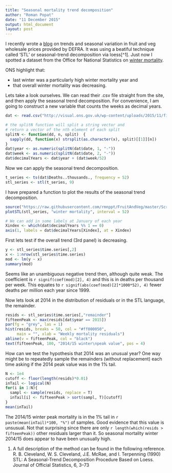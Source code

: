 ```yaml
---
title: "Seasonal mortality trend decomposition"
author: "Roman Popat"
date: "11 December 2015"
output: html_document
layout: post
---
```

  
I recently wrote a [blog](http://thedatalab.com/Fruit-and-veg-prices) on trends and seasonal variation in fruit and veg wholesale prices provided by DEFRA. It was using a beatiful technique called ‘STL’ or seasonal-trend decomposition via loess[^1]. Just now I spotted a dataset from the Office for National Statistics on [winter mortality](http://visual.ons.gov.uk/excesswintermortality/). 

ONS highlight that: 

* last winter was a particularly high winter mortality year and
* that overall winter mortality was decreasing. 

Lets take a look ourselves. We can read their .csv file straight from the site, and then apply the seasonal trend decomposition. For convenience, I am going to construct a new variable that counts the weeks as decimal years.

```r
dat <- read.csv("http://visual.ons.gov.uk/wp-content/uploads/2015/11/figure45.csv", as.is = T)

# the splitN function will split a string vector and 
# return a vector of the nth element of each split
splitN <- function(dd, n, split)  {
  sapply(dd, function(x) strsplit(as.character(x), split)[[1]][n])
}
dat$year <- as.numeric(splitN(dat$date, 1, "-"))
dat$week <- as.numeric(splitN(dat$date, 2, "-"))
dat$decimalYears <- dat$year + (dat$week/52)
```

Now we can apply the seasonal trend decomposition.

```r
t_series <- ts(dat$Deaths..thousands., frequency = 52)
stl_series <- stl(t_series, 9)
```

I have prepared a function to plot the results of the seasonal trend decomposition.

```r
source("https://raw.githubusercontent.com/rmnppt/FruitAndVeg/master/Scripts/plotSTL.R")
plotSTL(stl_series, "winter mortality", interval = 52)

# We can add in some labels at January of each year
Xindex <- which(dat$decimalYears %% 1 == 0)
axis(1, labels = dat$decimalYears[Xindex], at = Xindex)
```

First lets test if the overall trend (3rd panel) is decreasing.

```r
y <- stl_series$time.series[,2]
x <- 1:nrow(stl_series$time.series)
mod <- lm(y ~ x)
summary(mod)
```

Seems like an unambiguous negative trend then, although quite weak. The coefficient is `r signif(coef(mod)[2], 4)` and this is in deaths per thousand per week. This equates to `r signif(abs(coef(mod)[2]*1000*52), 4)` fewer deaths per million each year since 1999. 

Now lets look at 2014 in the distribution of residuals or in the STL language, the remainder. 

```r
resids <- stl_series$time.series[,"remainder"]
fifteenPeak <- max(resids[dat$year == 2015])
par(fg = "grey", las = 1)
hist(resids, breaks = 50, col = "#ff000050",
     main = "", xlab = "Weekly mortality residuals")
abline(v = fifteenPeak, col = "black")
text(fifteenPeak, 100, "2014/15 winter\npeak value", pos = 4)
```

How can we test the hypothesis that 2014 was an unusual year? One way might be to repeatedly sample the remainders (without replacement) each time asking if the 2014 peak value was in the 1% tail.

```r
N <- 1e4
cutoff <- floor(length(resids)*0.01)
inTail <- logical(N)
for(i in 1:N){
  sampl <- sample(resids, replace = T)
  inTail[i] <- fifteenPeak > sort(sampl, T)[cutoff]
}
mean(inTail)
```

The 2014/15 winter peak mortality is in the 1% tail in `r paste(mean(inTail)*100, "%")` of samples. Good evidence that this value is unsusual. Not that surprising since there are only `r length(which(resids > fifteenPeak))` other residuals larger than it. So seasonal mortality winter 2014/15 does appear to have been unusually high.

1. A full description of the method can be found in the following reference. R. B. Cleveland, W. S. Cleveland, J.E. McRae, and I. Terpenning (1990) STL: A Seasonal-Trend Decomposition Procedure Based on Loess. Journal of Official Statistics, 6, 3–73